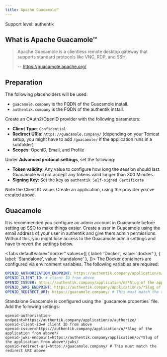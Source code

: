 ```yaml
---
title: Apache Guacamole™
---
```


<span class="badge badge--primary">Support level: authentik</span>

## What is Apache Guacamole™

> Apache Guacamole is a clientless remote desktop gateway that supports standard protocols like VNC, RDP, and SSH.
>
> -- https://guacamole.apache.org/

## Preparation

The following placeholders will be used:

- `guacamole.company` is the FQDN of the Guacamole install.
- `authentik.company` is the FQDN of the authentik install.

Create an OAuth2/OpenID provider with the following parameters:

- **Client Type**: `Confidential`
- **Redirect URIs**: `https://guacamole.company/` (depending on your Tomcat setup, you might have to add `/guacamole/` if the application runs in a subfolder)
- **Scopes**: OpenID, Email, and Profile

Under **Advanced protocol settings**, set the following:

- **Token validity**: Any value to configure how long the session should last. Guacamole will not accept any tokens valid longer than 300 Minutes.
- **Signing Key**: Set the key as `authentik Self-signed Certificate`

Note the Client ID value. Create an application, using the provider you've created above.

## Guacamole

It is recommended you configure an admin account in Guacamole before setting up SSO to make things easier. Create a user in Guacamole using the email address of your user in authentik and give them admin permissions. Without this, you might lose access to the Guacamole admin settings and have to revert the settings below.


<Tabs
  defaultValue="docker"
  values={[
    { label: 'Docker', value: 'docker' },
    { label: 'Standalone', value: 'standalone' },
  ]}>
  <TabItem value="docker">
    The Docker containers are configured via environment variables. The following variables are required:

```yaml
OPENID_AUTHORIZATION_ENDPOINT: https://authentik.company/application/o/authorize/
OPENID_CLIENT_ID: # client ID from above
OPENID_ISSUER: https://authentik.company/application/o/*Slug of the application from above*/
OPENID_JWKS_ENDPOINT: https://authentik.company/application/o/*Slug of the application from above*/jwks/
OPENID_REDIRECT_URI: https://guacamole.company/ # This must match the redirect URI above
```

  </TabItem>
  <TabItem value="standalone">
    Standalone Guacamole is configured using the `guacamole.properties` file. Add the following settings:

```
openid-authorization-endpoint=https://authentik.company/application/o/authorize/
openid-client-id=# client ID from above
openid-issuer=https://authentik.company/application/o/*Slug of the application from above*/
openid-jwks-endpoint=https://authentik.company/application/o/*Slug of the application from above*/jwks/
openid-redirect-uri=https://guacamole.company/ # This must match the redirect URI above
```

  </TabItem>
</Tabs>
